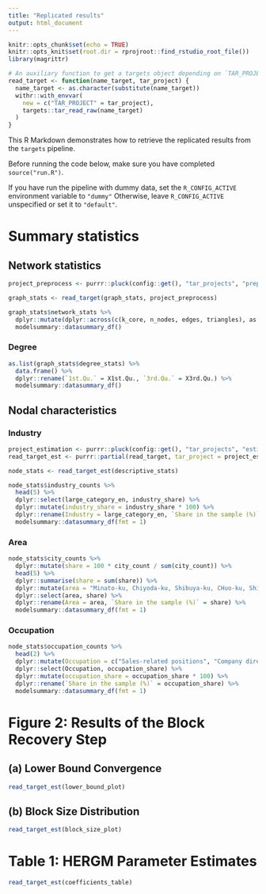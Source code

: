```yaml
---
title: "Replicated results"
output: html_document
---
```


```r
knitr::opts_chunk$set(echo = TRUE)
knitr::opts_knit$set(root.dir = rprojroot::find_rstudio_root_file())
library(magrittr)

# An auxiliary function to get a targets object depending on `TAR_PROJECT`
read_target <- function(name_target, tar_project) {
  name_target <- as.character(substitute(name_target))
  withr::with_envvar(
    new = c("TAR_PROJECT" = tar_project),
    targets::tar_read_raw(name_target)
  )
}
```

This R Markdown demonstrates how to retrieve the replicated results from the `targets` pipeline.

Before running the code below, make sure you have completed `source("run.R")`.

If you have run the pipeline with dummy data, set the `R_CONFIG_ACTIVE` environment variable to `"dummy"`
Otherwise, leave `R_CONFIG_ACTIVE` unspecified or set it to `"default"`.

# Summary statistics

## Network statistics

```r
project_preprocess <- purrr::pluck(config::get(), "tar_projects", "preprocess")

graph_stats <- read_target(graph_stats, project_preprocess)

graph_stats$network_stats %>%
  dplyr::mutate(dplyr::across(c(k_core, n_nodes, edges, triangles), as.integer)) %>%
  modelsummary::datasummary_df()
```

### Degree

```r
as.list(graph_stats$degree_stats) %>%
  data.frame() %>%
  dplyr::rename(`1st.Qu.` = X1st.Qu., `3rd.Qu.` = X3rd.Qu.) %>%
  modelsummary::datasummary_df()
```

## Nodal characteristics

### Industry

```r
project_estimation <- purrr::pluck(config::get(), "tar_projects", "estimation")
read_target_est <- purrr::partial(read_target, tar_project = project_estimation)
```


```r
node_stats <- read_target_est(descriptive_stats)

node_stats$industry_counts %>%
  head(5) %>%
  dplyr::select(large_category_en, industry_share) %>%
  dplyr::mutate(industry_share = industry_share * 100) %>%
  dplyr::rename(Industry = large_category_en, `Share in the sample (%)` = industry_share) %>%
  modelsummary::datasummary_df(fmt = 1)
```


### Area

```r
node_stats$city_counts %>%
  dplyr::mutate(share = 100 * city_count / sum(city_count)) %>%
  head(5) %>%
  dplyr::summarise(share = sum(share)) %>%
  dplyr::mutate(area = "Minato-ku, Chiyoda-ku, Shibuya-ku, CHuo-ku, Shinjuku-ku") %>%
  dplyr::select(area, share) %>%
  dplyr::rename(Area = area, `Share in the sample (%)` = share) %>%
  modelsummary::datasummary_df(fmt = 1)
```

### Occupation

```r
node_stats$occupation_counts %>%
  head(2) %>%
  dplyr::mutate(Occupation = c("Sales-related positions", "Company directors")) %>%
  dplyr::select(Occupation, occupation_share) %>%
  dplyr::mutate(occupation_share = occupation_share * 100) %>%
  dplyr::rename(`Share in the sample (%)` = occupation_share) %>%
  modelsummary::datasummary_df(fmt = 1)
```


# Figure 2: Results of the Block Recovery Step

## (a) Lower Bound Convergence

```r
read_target_est(lower_bound_plot)
```

## (b) Block Size Distribution

```r
read_target_est(block_size_plot)
```

# Table 1: HERGM Parameter Estimates

```r
read_target_est(coefficients_table)
```

